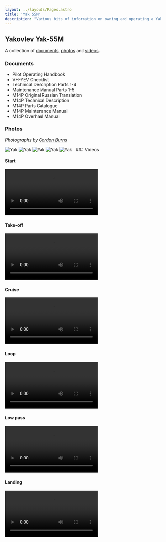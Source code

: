 ```yaml
---
layout: ../layouts/Pages.astro
title: 'Yak 55M'
description: "Various bits of information on owning and operating a Yak-55M in Australia"
---
```



## Yakovlev Yak-55M

A collection of [documents](#documents), [photos](#photos) and [videos](#videos).

### Documents

- Pilot Operating Handbook
- VH-YEV Checklist
- Technical Description Parts 1-4
- Maintenance Manual Parts 1-5
- M14P Original Russian Translation
- M14P Technical Description
- M14P Parts Catalogue
- M14P Maintenance Manual
- M14P Overhaul Manual


### Photos

*Photographs by <a href="https://www.instagram.com/gordon_film/" target="_blank">Gordon Burns</a>*

<Image src={yak1} alt="Yak" />
<Image src={yak2} alt="Yak" />
<Image src={yak3} alt="Yak" />
<Image src={yak4} alt="Yak" />
<Image src={yak5} alt="Yak" />
  &nbsp;  
### Videos

#### Start

<video style="max-height: 80vh; max-width: 100%" controls="controls" preload="metadata">
  <source src="/videos/yak-start.mov#t=0.01" />
  Sorry, your browser doesn't support embedded videos, but don't worry, you can
  <a href="/videos/yak-start.mov">download it</a>
  and watch it with your favorite video player!
</video>
  &nbsp;  

#### Take-off

<video style="max-height: 80vh; max-width: 100%" controls="controls" preload="metadata">
  <source src="/videos/yak-takeoff.mov#t=0.1" />
  Sorry, your browser doesn't support embedded videos, but don't worry, you can
  <a href="/videos/yak-takeoff.mov">download it</a>
  and watch it with your favorite video player!
</video>
  &nbsp;  

#### Cruise

<video style="max-height: 80vh; max-width: 100%" controls="controls" preload="metadata">
  <source src="/videos/yak.mov#t=0.1" />
  Sorry, your browser doesn't support embedded videos, but don't worry, you can
  <a href="/videos/yak.mov">download it</a>
  and watch it with your favorite video player!
</video>
  &nbsp;  

#### Loop

<video style="max-height: 80vh; max-width: 100%" controls="controls" preload="metadata">
  <source src="/videos/yak-loop.mov#t=0.01" />
  Sorry, your browser doesn't support embedded videos, but don't worry, you can
  <a href="/videos/yak-loop.mov">download it</a>
  and watch it with your favorite video player!
</video>
  &nbsp;  

#### Low pass

<video style="max-height: 80vh; max-width: 100%" controls="controls" preload="metadata">
  <source src="/videos/yak-low-pass.mov#t=0.1" />
  Sorry, your browser doesn't support embedded videos, but don't worry, you can
  <a href="/videos/yak-low-pass.mov">download it</a>
  and watch it with your favorite video player!
</video>
  &nbsp;  

#### Landing

<video style="max-height: 80vh; max-width: 100%" controls="controls" preload="metadata">
  <source src="/videos/yak-landing.mov#t=0.01" />
  Sorry, your browser doesn't support embedded videos, but don't worry, you can
  <a href="/videos/yak-landing.mov">download it</a>
  and watch it with your favorite video player!
</video>